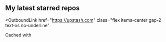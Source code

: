 
## My latest starred repos

<OutboundLink
  href="https://upstash.com"
  class="flex items-center gap-2 text-xs no-underline"
>
  <span>Cached with</span>
  <UpstashIcon class="inline-block h-6" aria-label="Upstash" />
</OutboundLink>

<GitHubStarred />

